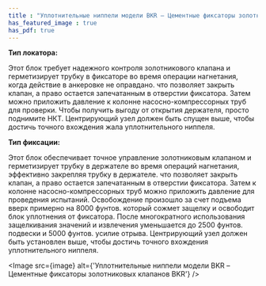 ```yaml
---
title : "Уплотнительные ниппели модели BKR – Цементные фиксаторы золотниковых клапанов BKR"
has_featured_image : true
has_pdf: true
---
```


**Тип локатора:**

Этот блок требует надежного контроля золотникового клапана и герметизирует трубку в фиксаторе во время операции нагнетания, когда действие в анкеровке не оправдано. что позволяет закрыть клапан, а право остается запечатанным в отверстии фиксатора. Затем можно приложить давление к колонне насосно-компрессорных труб для проверки. Чтобы получить выгоду от открытия держателя, просто поднимите НКТ. Центрирующий узел должен быть спущен выше, чтобы достичь точного вхождения жала уплотнительного ниппеля.

**Тип фиксации:**

Этот блок обеспечивает точное управление золотниковым клапаном и герметизирует трубку в держателе во время операций нагнетания, эффективно закрепляя трубку в держателе. что позволяет закрыть клапан, а право остается запечатанным в отверстии фиксатора. Затем к колонне насосно-компрессорных труб можно приложить давление для проведения испытаний. Освобождение произошло за счет подъема вверх примерно на 8000 фунтов. который сожмет защелку и освободит блок уплотнения от фиксатора. После многократного использования защелкивания значений и извлечения уменьшается до 2500 фунтов. подвески и 5000 фунтов. усилие отрыва. Центрирующий узел должен быть установлен выше, чтобы достичь точного вхождения уплотнительного ниппеля.


<Image src={image} alt={'Уплотнительные ниппели модели BKR – Цементные фиксаторы золотниковых клапанов BKR'} />